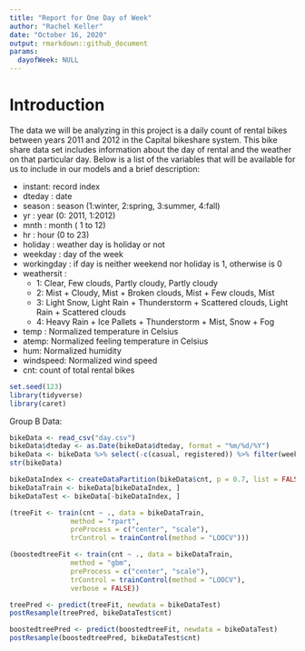 ```yaml
---
title: "Report for One Day of Week"
author: "Rachel Keller"
date: "October 16, 2020"
output: rmarkdown::github_document
params: 
  dayofWeek: NULL
---
```

# Introduction

The data we will be analyzing in this project is a daily count of rental bikes between years 2011 and 2012 in the Capital bikeshare system. This bike share data set includes information about the day of rental and the weather on that particular day. Below is a list of the variables that will be available for us to include in our models and a brief description:

* instant: record index
* dteday : date
* season : season (1:winter, 2:spring, 3:summer, 4:fall)
* yr : year (0: 2011, 1:2012)
* mnth : month ( 1 to 12)
* hr : hour (0 to 23)
* holiday : weather day is holiday or not
* weekday : day of the week
* workingday : if day is neither weekend nor holiday is 1, otherwise is 0
* weathersit :
  + 1: Clear, Few clouds, Partly cloudy, Partly cloudy
  + 2: Mist + Cloudy, Mist + Broken clouds, Mist + Few clouds, Mist
  + 3: Light Snow, Light Rain + Thunderstorm + Scattered clouds, Light Rain + Scattered clouds
  + 4: Heavy Rain + Ice Pallets + Thunderstorm + Mist, Snow + Fog
* temp : Normalized temperature in Celsius
* atemp: Normalized feeling temperature in Celsius
* hum: Normalized humidity
* windspeed: Normalized wind speed
* cnt: count of total rental bikes

```r
set.seed(123)
library(tidyverse)
library(caret)
```

Group B Data:
```r
bikeData <- read_csv("day.csv")
bikeData$dteday <- as.Date(bikeData$dteday, format = "%m/%d/%Y")
bikeData <- bikeData %>% select(-c(casual, registered)) %>% filter(weekday == params$dayofWeek)
str(bikeData)
```

```r
bikeDataIndex <- createDataPartition(bikeData$cnt, p = 0.7, list = FALSE)
bikeDataTrain <- bikeData[bikeDataIndex, ]
bikeDataTest <- bikeData[-bikeDataIndex, ]
```

```r
(treeFit <- train(cnt ~ ., data = bikeDataTrain,
               method = "rpart",
               preProcess = c("center", "scale"),
               trControl = trainControl(method = "LOOCV")))
```

```r
(boostedtreeFit <- train(cnt ~ ., data = bikeDataTrain,
               method = "gbm",
               preProcess = c("center", "scale"),
               trControl = trainControl(method = "LOOCV"),
               verbose = FALSE))
```

```r
treePred <- predict(treeFit, newdata = bikeDataTest)
postResample(treePred, bikeDataTest$cnt)
```

```r
boostedtreePred <- predict(boostedtreeFit, newdata = bikeDataTest)
postResample(boostedtreePred, bikeDataTest$cnt)
```
